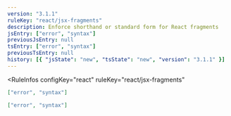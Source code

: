 ```yaml
---
version: "3.1.1"
ruleKey: "react/jsx-fragments"
description: Enforce shorthand or standard form for React fragments
jsEntry: ["error", "syntax"]
previousJsEntry: null
tsEntry: ["error", "syntax"]
previousTsEntry: null
history: [{ "jsState": "new", "tsState": "new", "version": "3.1.1" }]
---
```


<RuleInfos 
  configKey="react" 
  ruleKey="react/jsx-fragments" 
>

```json
["error", "syntax"]
```

```json
["error", "syntax"]
```

</RuleInfos>
